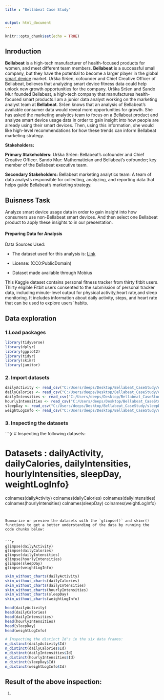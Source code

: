 ---
title : "Bellabeat Case Study"


output: html_document
---



```{r setup, include=FALSE}
knitr::opts_chunk$set(echo = TRUE)
```

## **Inroduction** 

 **Bellabeat** is a high-tech manufacturer of health-focused products for women, and meet different team members. **Bellabeat** is a successful small company, but they have the potential to become a larger player in the global [smart device](https://en.wikipedia.org/wiki/Smart_device) market. Urška Sršen, cofounder and Chief Creative Officer of Bellabeat, believes that analyzing smart device fitness data could help unlock new growth opportunities for the company.
Urška Sršen and Sando Mur founded Bellabeat, a high-tech company that manufactures health-focused smart products.I am a junior data analyst working on the marketing analyst team at **Bellabeat**. Sršen knows that an analysis of Bellabeat’s available consumer data would reveal more opportunities for growth. She has asked the marketing analytics team to focus on a Bellabeat product and analyze smart device usage data in order to gain insight into how people are already using their smart devices. Then, using this information, she would like high-level
recommendations for how these trends can inform Bellabeat marketing strategy.

**Stakeholders:**

**Primary Stakeholders:**
 Urška Sršen: Bellabeat’s cofounder and Chief Creative Officer.
 Sando Mur: Mathematician and Bellabeat’s cofounder; key member of the Bellabeat executive team.
 
 **Secondary Stakeholders:**
 Bellabeat marketing analytics team: A team of data analysts responsible for collecting, analyzing, and
reporting data that helps guide Bellabeat’s marketing strategy.

## Buisness Task
Analyze smart device usage data in order to gain insight into how consumers use non-Bellabeat smart
devices. And then select one Bellabeat product to apply these insights to in our presentation.

#### Preparing Data for Analysis 

Data Sources Used:

  * The dataset used for this analysis is: [Link](FitBit Fitness Tracker Data)

  * License: (CC0:PublicDomain)

  * Dataset made available through Mobius

This Kaggle dataset contains personal fitness tracker from thirty fitbit users. Thirty eligible Fitbit users consented to the submission of personal tracker data, including minute-level output for physical activity,heart rate,and sleep monitoring. It includes information about daily activity, steps, and heart rate that can be used to explore users’ habits.

## Data exploration

### 1.Load packages


```{r echo=TRUE, message=FALSE, warning=FALSE, paged.print=FALSE}

library(tidyverse)
library(dplyr)
library(ggplot2)
library(tidyr)
library(skimr)
library(janitor)
```
### 2. Import datasets


```{r echo=TRUE, message=FALSE, warning=FALSE, paged.print=FALSE}
dailyActivity <- read_csv("C:/Users/deeps/Desktop/Bellabeat_CaseStudy/dailyActivity_merged.csv")
dailyCalories <- read_csv("C:/Users/deeps/Desktop/Bellabeat_CaseStudy/dailyCalories_merged.csv")
dailyIntensities <- read_csv("C:/Users/deeps/Desktop/Bellabeat_CaseStudy/dailyIntensities_merged.csv")
hourlyIntensities <- read_csv("C:/Users/deeps/Desktop/Bellabeat_CaseStudy/hourlyIntensities_merged (1).csv")
sleepDay <- read_csv("C:/Users/deeps/Desktop/Bellabeat_CaseStudy/sleepDay_merged.csv")
weightLogInfo <- read_csv("C:/Users/deeps/Desktop/Bellabeat_CaseStudy/weightLogInfo_merged.csv")

```
### 3. Inspecting the datasets


```{r
# Inspecting the following datasets:

# Datasets : dailyActivity, dailyCalories, dailyIntensities, hourlyIntensities, sleepDay, weightLogInfo}

colnames(dailyActivity)
colnames(dailyCalories)
colnames(dailyIntensities)
colnames(hourlyIntensities)
colnames(sleepDay)
colnames(weightLogInfo)

```


Summarize or preview the datasets with the `glimpse()` and skimr() functions to get a better understanding of the data by running the code chunks below:


```{r}
glimpse(dailyActivity)
glimpse(dailyCalories)
glimpse(dailyIntensities)
glimpse(hourlyIntensities)
glimpse(sleepDay)
glimpse(weightLogInfo)
```

```{r}
skim_without_charts(dailyActivity)
skim_without_charts(dailyCalories)
skim_without_charts(dailyIntensities)
skim_without_charts(hourlyIntensities)
skim_without_charts(sleepDay)
skim_without_charts(weightLogInfo)
```

```{r}
head(dailyActivity)
head(dailyCalories)
head(dailyIntensities)
head(hourlyIntensities)
head(sleepDay)
head(weightLogInfo)
```

```{r}
# Inspecting the distinct Id's in the six data frames:
n_distinct(dailyActivity$Id)
n_distinct(dailyCalories$Id)
n_distinct(dailyIntensities$Id)
n_distinct(hourlyIntensities$Id)
n_distinct(sleepDay$Id)
n_distinct(weightLogInfo$Id)
```

## Result of the above inspection:

1. 


 


